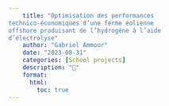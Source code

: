 ```yaml
---
    title: "Optimisation des performances
technico-économiques d’une ferme éolienne
offshore produisant de l’hydrogène à l’aide
d’électrolyse"
    author: "Gabriel Ammour"
    date: "2023-08-31"
    categories: [School projects]
    description: "🐙"
    format: 
      html: 
        toc: true
---
```

